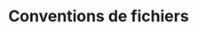 ---
source-updated-at: 2025-05-16T04:52:11.000Z
translation-updated-at: 2025-06-06T17:05:34.843Z
title: Conventions de fichiers
description: Référence API pour les fichiers spéciaux de Next.js.
---